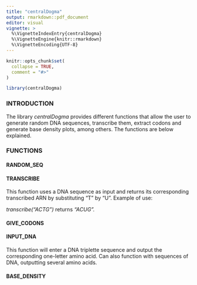 ```yaml
---
title: "centralDogma"
output: rmarkdown::pdf_document
editor: visual
vignette: >
  %\VignetteIndexEntry{centralDogma}
  %\VignetteEngine{knitr::rmarkdown}
  %\VignetteEncoding{UTF-8}
---
```


```r
knitr::opts_chunk$set(
  collapse = TRUE,
  comment = "#>"
)
```

```r
library(centralDogma)
```

### INTRODUCTION

The library *centralDogma* provides different functions that allow the user to generate random DNA sequences, transcribe them, extract codons and generate base density plots, among others. The functions are below explained.

### FUNCTIONS

#### RANDOM_SEQ

#### TRANSCRIBE

This function uses a DNA sequence as input and returns its corresponding transcribed ARN by substituting "T" by "U". Example of use:

*transcribe("ACTG")* returns *"ACUG".*

#### GIVE_CODONS

#### INPUT_DNA

This function will enter a DNA triplette sequence and output the corresponding one-letter amino acid. Can also function with sequences of DNA, outputting several amino acids.

#### BASE_DENSITY
